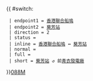 {{ #switch: {{{format|}}}
  | endpoint1 = [[香港聯合船塢]]
  | endpoint2 = [[葵芳站公共運輸交匯處|葵芳站]]
  | direction = 2
  | status = 
  | inline = [[香港聯合船塢]] ↔ [[葵芳站公共運輸交匯處|葵芳站]]
  | normal =
  | full =
  | short = [[葵芳站公共運輸交匯處|葵芳站]] ↺ 前[[青衣發電廠]]
}}<noinclude>[[category:新界專線小巴路線模板|088M]]</noinclude>